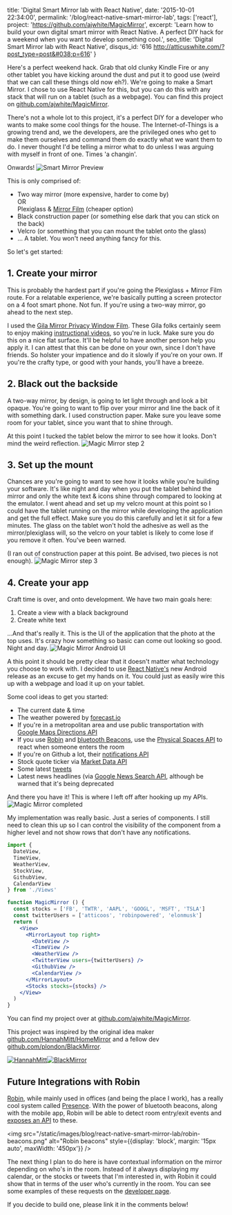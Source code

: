   title: 'Digital Smart Mirror lab with React Native',
  date: '2015-10-01 22:34:00',
  permalink: '/blog/react-native-smart-mirror-lab',
  tags: ['react'],
  project: 'https://github.com/ajwhite/MagicMirror',
  excerpt: 'Learn how to build your own digital smart mirror with React Native. A perfect DIY hack for a weekend when you want to develop something cool.',
  seo_title: 'Digital Smart Mirror lab with React Native',
  disqus_id: '616 http://atticuswhite.com/?post_type=post&#038;p=616'
}

Here's a perfect weekend hack. Grab that old clunky Kindle Fire or any other tablet you have kicking around the dust and put it to good use (weird that we can call these things old now eh?). We're going to make a Smart Mirror. I chose to use React Native for this, but you can do this with any stack that will run on a tablet (such as a webpage).
You can find this project on <a href="https://github.com/ajwhite/MagicMirror" target="_blank">github.com/ajwhite/MagicMirror</a>.

There's not a whole lot to this project, it's a perfect DIY for a developer who wants to make some cool things for the house. The Internet-of-Things is a growing trend and, we the developers, are the privileged ones who get to make them ourselves and command them do exactly what we want them to do. I never thought I'd be telling a mirror what to do unless I was arguing with myself in front of one.
Times 'a changin'.


Onwards!
<img src="/static/images/blog/react-native-smart-mirror-lab/preview.jpg" alt="Smart Mirror Preview" class="boxy" />

This is only comprised of:

- Two way mirror (more expensive, harder to come by)
  <br/>OR
  <br/>Plexiglass &amp; <a href="http://www.homedepot.com/p/Gila-3-ft-x-15-ft-Mirror-Privacy-Window-Film-PRS361/100196546" target="_blank">Mirror Film</a> (cheaper option)
- Black construction paper (or something else dark that you can stick on the back)
- Velcro (or something that you can mount the tablet onto the glass)
- ... A tablet. You won't need anything fancy for this.


So let's get started:

## 1. Create your mirror
This is probably the hardest part if you're going the Plexiglass + Mirror Film route. For a relatable experience, we're basically putting a screen protector on a 4 foot smart phone. Not fun. If you're using a two-way mirror, go ahead to the next step.

I used the <a href="http://www.homedepot.com/p/Gila-3-ft-x-15-ft-Mirror-Privacy-Window-Film-PRS361/100196546" target="_blank">Gila Mirror Privacy Window Film</a>. These Gila folks certainly seem to enjoy making <a href="http://www.gilafilms.com/help-how-tos" target="_blank">instructional videos</a>, so you're in luck. Make sure you do this on a nice flat surface. It'll be helpful to have another person help you apply it. I can attest that this can be done on your own, since I don't have friends. So holster your impatience and do it slowly if you're on your own. If you're the crafty type, or good with your hands, you'll have a breeze.

## 2. Black out the backside
A two-way mirror, by design, is going to let light through and look a bit opaque. You're going to want to flip over your mirror and line the back of it with something dark. I used construction paper. Make sure you leave some room for your tablet, since you want that to shine through.

At this point I tucked the tablet below the mirror to see how it looks. Don't mind the weird reflection.
<img src="/static/images/blog/react-native-smart-mirror-lab/step2.jpg" alt="Magic Mirror step 2" class="boxy" />

## 3. Set up the mount
Chances are you're going to want to see how it looks while you're building your software. It's like night and day when you put the tablet behind the mirror and only the white text & icons shine through compared to looking at the emulator. I went ahead and set up my velcro mount at this point so I could have the tablet running on the mirror while developing the application and get the full effect. Make sure you do this carefully and let it sit for a few minutes. The glass on the tablet won't hold the adhesive as well as the mirror/plexiglass will, so the velcro on your tablet is likely to come lose if you remove it often. You've been warned.

(I ran out of construction paper at this point. Be advised, two pieces is not enough).
<img src="/static/images/blog/react-native-smart-mirror-lab/step3.jpg" alt="Magic Mirror step 3" class="boxy" />

## 4. Create your app
Craft time is over, and onto development. We have two main goals here:

1. Create a view with a black background
2. Create white text

...And that's really it. This is the UI of the application that the photo at the top uses. It's crazy how something so basic can come out looking so good. Night and day.
<img src="/static/images/blog/react-native-smart-mirror-lab/ui.png" alt="Magic Mirror Android UI" />

A this point it should be pretty clear that it doesn't matter what technology you choose to work with. I decided to use <a href="https://facebook.github.io/react-native/" target="_blank">React Native's</a> new Android release as an excuse to get my hands on it. You could just as easily wire this up with a webpage and load it up on your tablet.

Some cool ideas to get you started:

- The current date &amp; time
- The weather powered by <a href="https://developer.forecast.io/" target="_blank">forecast.io</a>
- If you're in a metropolitan area and use public transportation with <a href="https://developers.google.com/maps/documentation/directions/intro" target="_blank">Google Maps Directions API</a>
- If you use <a href="https://robinpowered.com/" target="_blank">Robin</a> and <a href="http://estimote.com/" target="_blank">bluetooth Beacons</a>, use the <a href="https://robinpowered.com/developers" target="_blank">Physical Spaces API</a> to react when someone enters the room
- If you're on Github a lot, their <a href="https://developer.github.com/v3/activity/notifications/" target="_blank">notifications API</a>
- Stock quote ticker via <a href="http://dev.markitondemand.com/" target="_blank">Market Data API</a>
- Some latest <a href="https://dev.twitter.com/rest/reference/get/statuses/user_timeline" target="_blank">tweets</a>
- Latest news headlines (via <a href="https://developers.google.com/news-search/v1/devguide" target="_blank">Google News Search API</a>, although be warned that it's being deprecated

And there you have it! This is where I left off after hooking up my APIs.
<img src="/static/images/blog/react-native-smart-mirror-lab/final-preview.jpg" alt="Magic Mirror completed" class="boxy" />

My implementation was really basic. Just a series of components. I still need to clean this up so I can control the visibility of the component from a higher level and not show rows that don't have any notifications.

```jsx
import {
  DateView,
  TimeView,
  WeatherView,
  StockView,
  GithubView,
  CalendarView
} from './Views'

function MagicMirror () {
  const stocks = ['FB', 'TWTR', 'AAPL', 'GOOGL', 'MSFT', 'TSLA']
  const twitterUsers = ['atticoos', 'robinpowered', 'elonmusk']
  return (
    <View>
      <MirrorLayout top right>
        <DateView />
        <TimeView />
        <WeatherView />
        <TwitterView users={twitterUsers} />
        <GithubView />
        <CalendarView />
      </MirrorLayout>
      <Stocks stocks={stocks} />
    </View>
  )
}
```

You can find my project over at <a href="https://github.com/ajwhite/MagicMirror" target="_blank">github.com/ajwhite/MagicMirror</a>.

This project was inspired by the original idea maker <a href="https://github.com/HannahMitt/HomeMirror" target="_blank">github.com/HannahMitt/HomeMirror</a> and a fellow dev <a href="https://github.com/plondon/BlackMirror" target="_blank">github.com/plondon/BlackMirror</a>.

<div style={{textAlign: 'center'}}>
<a href="https://github.com/HannahMitt/HomeMirror" target="_blank" style={{marginRight: '10px'}}><img src="/static/images/blog/react-native-smart-mirror-lab/hannah-mitt-home-mirror.jpg" alt="HannahMitt" style={{display: 'inline'}} /></a><a href="https://github.com/plondon/BlackMirror" target="_blank"><img src="/static/images/blog/react-native-smart-mirror-lab/phil-london-black-mirror.jpg" alt="BlackMirror" style={{display: 'inline'}} /></a>
</div>

## Future Integrations with Robin
<a href="https://robinpowered.com/" target="_blank">Robin</a>, while mainly used in offices (and being the place I work), has a really cool system called <a href="https://robinpowered.com/features#presence" target="_blank">Presence</a>. With the power of bluetooth beacons, along with the mobile app, Robin will be able to detect room entry/exit events and <a href="http://docs.robinpowered.com/" target="_blank">exposes an API</a> to these.

<img src="/static/images/blog/react-native-smart-mirror-lab/robin-beacons.png" alt="Robin beacons" style={{display: 'block', margin: '15px auto', maxWidth: '450px'}} />

The next thing I plan to do here is have contextual information on the mirror depending on who's in the room. Instead of it always displaying my calendar, or the stocks or tweets that I'm interested in, with Robin it could show that in terms of the user who's currently in the room. You can see some examples of these requests on the <a href="https://robinpowered.com/developers" target="_blank">developer page</a>.

If you decide to build one, please link it in the comments below!
